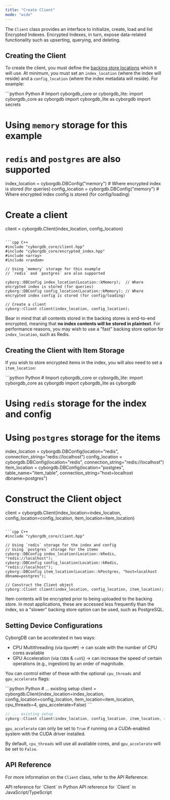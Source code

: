 ```yaml
---
title: "Create Client"
mode: "wide"
---
```


The `Client` class provides an interface to initialize, create, load and list Encrypted Indexes. Encrypted Indexes, in turn, expose data-related functionality such as upserting, querying, and deleting.

## Creating the Client

To create the client, you must define the [backing store locations](../../../intro/backing-stores) which it will use. At minimum, you must set an `index_location` (where the index will reside) and a `config_location` (where the index metadata will reside). For example:

<CodeGroup>
```python Python
# Import cyborgdb_core or cyborgdb_lite:
import cyborgdb_core as cyborgdb
import cyborgdb_lite as cyborgdb
import secrets

# Using `memory` storage for this example
# `redis` and `postgres` are also supported

index_location = cyborgdb.DBConfig("memory")  # Where encrypted index is stored (for queries)
config_location = cyborgdb.DBConfig("memory") # Where encrypted index config is stored (for config/loading)

# Create a client
client = cyborgdb.Client(index_location, config_location)
```

```cpp C++
#include "cyborgdb_core/client.hpp"
#include "cyborgdb_core/encrypted_index.hpp"
#include <array>
#include <random>

// Using `memory` storage for this example
// `redis` and `postgres` are also supported

cyborg::DBConfig index_location(Location::kMemory);  // Where encrypted index is stored (for queries)
cyborg::DBConfig config_location(Location::kMemory); // Where encrypted index config is stored (for config/loading)

// Create a client
cyborg::Client client(index_location, config_location);
```
</CodeGroup>

Bear in mind that all contents stored in the backing stores is end-to-end encrypted, meaning that **no index contents will be stored in plaintext**. For performance reasons, you may wish to use a "fast" backing store option for `index_location`, such as Redis.

## Creating the Client with Item Storage

If you wish to store encrypted items in the index, you will also need to set a `item_location`:

<CodeGroup>
```python Python
# Import cyborgdb_core or cyborgdb_lite:
import cyborgdb_core as cyborgdb
import cyborgdb_lite as cyborgdb

# Using `redis` storage for the index and config
# Using `postgres` storage for the items
index_location = cyborgdb.DBConfig(location="redis", connection_string="redis://localhost")
config_location = cyborgdb.DBConfig(location="redis", connection_string="redis://localhost")
item_location = cyborgdb.DBConfig(location="postgres", table_name="item_table", connection_string="host=localhost dbname=postgres")

# Construct the Client object
client = cyborgdb.Client(index_location=index_location, 
                            config_location=config_location,
                            item_location=item_location)
```

```cpp C++
#include "cyborgdb_core/client.hpp"

// Using `redis` storage for the index and config
// Using `postgres` storage for the items
cyborg::DBConfig index_location(Location::kRedis, "redis://localhost");
cyborg::DBConfig config_location(Location::kRedis, "redis://localhost");
cyborg::DBConfig item_location(Location::kPostgres, "host=localhost dbname=postgres");

// Construct the Client object
cyborg::Client client(index_location, config_location, item_location);
```
</CodeGroup>

Item contents will be encrypted prior to being uploaded to the backing store. In most applications, these are accessed less frequently than the index, so a "slower" backing store option can be used, such as PostgreSQL.

## Setting Device Configurations

CyborgDB can be accelerated in two ways:

- CPU Multithreading (via `OpenMP`) -> can scale with the number of CPU cores available
- GPU Acceleration (via `CUDA` & `cuVS`) -> can increase the speed of certain operations (e.g., ingestion) by an order of magnitude.

You can control either of these with the optional `cpu_threads` and `gpu_accelerate` flags:

<CodeGroup>
```python Python
# ... existing setup
client = cyborgdb.Client(index_location=index_location, 
                            config_location=config_location,
                            item_location=item_location,
                            cpu_threads=4,
                            gpu_accelerate=False)
```

```cpp C++
// ... existing setup
cyborg::Client client(index_location, config_location, item_location, 4, false);
```
</CodeGroup>

<Info>`gpu_accelerate` can only be set to `True` if running on a CUDA-enabled system with the CUDA driver installed.</Info>

By default, `cpu_threads` will use all available cores, and `gpu_accelerate` will be set to `False`.

## API Reference

For more information on the `Client` class, refer to the API Reference:

<CardGroup cols={2}>
    <Card title="Python SDK Reference" href="../../python-sdk/client/client" icon="python">
        API reference for `Client` in Python
    </Card>
    <Card title="JS/TS SDK Reference" href="../../js-ts-sdk/client/client" icon="js">
        API reference for `Client` in JavaScript/TypeScript
    </Card>
</CardGroup>

